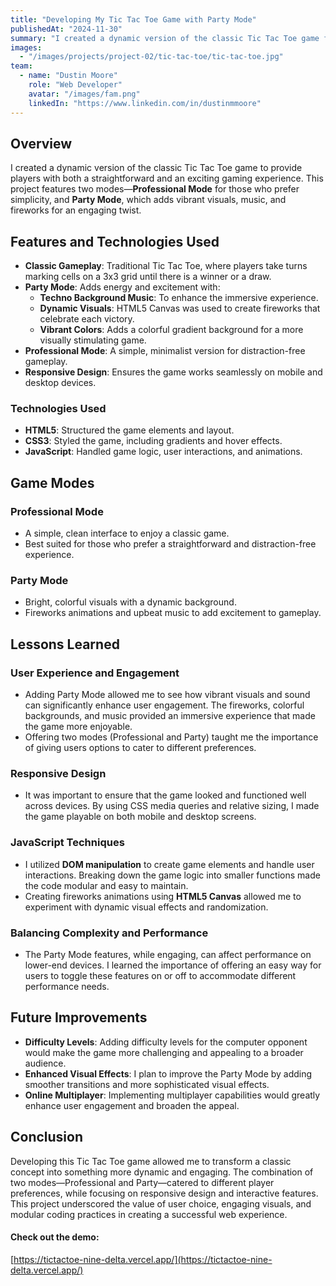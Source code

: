 ---
title: "Developing My Tic Tac Toe Game with Party Mode"
publishedAt: "2024-11-30"
summary: "I created a dynamic version of the classic Tic Tac Toe game featuring two modes: Professional Mode for a clean, straightforward experience, and Party Mode with vibrant visuals, music, and fireworks. My goal was to combine traditional gameplay with modern, engaging features while ensuring accessibility across devices. This project taught me the value of responsive design, modular coding, and providing user options to enhance engagement. Future plans include adding difficulty levels, improving visuals, and implementing online multiplayer."
images:
  - "/images/projects/project-02/tic-tac-toe/tic-tac-toe.jpg"
team:
  - name: "Dustin Moore"
    role: "Web Developer"
    avatar: "/images/fam.png"
    linkedIn: "https://www.linkedin.com/in/dustinmmoore"
---
## Overview
I created a dynamic version of the classic Tic Tac Toe game to provide players with both a straightforward and an exciting gaming experience. This project features two modes—**Professional Mode** for those who prefer simplicity, and **Party Mode**, which adds vibrant visuals, music, and fireworks for an engaging twist.

## Features and Technologies Used
- **Classic Gameplay**: Traditional Tic Tac Toe, where players take turns marking cells on a 3x3 grid until there is a winner or a draw.
- **Party Mode**: Adds energy and excitement with:
  - **Techno Background Music**: To enhance the immersive experience.
  - **Dynamic Visuals**: HTML5 Canvas was used to create fireworks that celebrate each victory.
  - **Vibrant Colors**: Adds a colorful gradient background for a more visually stimulating game.
- **Professional Mode**: A simple, minimalist version for distraction-free gameplay.
- **Responsive Design**: Ensures the game works seamlessly on mobile and desktop devices.

### Technologies Used
- **HTML5**: Structured the game elements and layout.
- **CSS3**: Styled the game, including gradients and hover effects.
- **JavaScript**: Handled game logic, user interactions, and animations.

## Game Modes
### Professional Mode
- A simple, clean interface to enjoy a classic game.
- Best suited for those who prefer a straightforward and distraction-free experience.

### Party Mode
- Bright, colorful visuals with a dynamic background.
- Fireworks animations and upbeat music to add excitement to gameplay.

## Lessons Learned
### User Experience and Engagement
- Adding Party Mode allowed me to see how vibrant visuals and sound can significantly enhance user engagement. The fireworks, colorful backgrounds, and music provided an immersive experience that made the game more enjoyable.
- Offering two modes (Professional and Party) taught me the importance of giving users options to cater to different preferences.

### Responsive Design
- It was important to ensure that the game looked and functioned well across devices. By using CSS media queries and relative sizing, I made the game playable on both mobile and desktop screens.

### JavaScript Techniques
- I utilized **DOM manipulation** to create game elements and handle user interactions. Breaking down the game logic into smaller functions made the code modular and easy to maintain.
- Creating fireworks animations using **HTML5 Canvas** allowed me to experiment with dynamic visual effects and randomization.

### Balancing Complexity and Performance
- The Party Mode features, while engaging, can affect performance on lower-end devices. I learned the importance of offering an easy way for users to toggle these features on or off to accommodate different performance needs.

## Future Improvements
- **Difficulty Levels**: Adding difficulty levels for the computer opponent would make the game more challenging and appealing to a broader audience.
- **Enhanced Visual Effects**: I plan to improve the Party Mode by adding smoother transitions and more sophisticated visual effects.
- **Online Multiplayer**: Implementing multiplayer capabilities would greatly enhance user engagement and broaden the appeal.

## Conclusion
Developing this Tic Tac Toe game allowed me to transform a classic concept into something more dynamic and engaging. The combination of two modes—Professional and Party—catered to different player preferences, while focusing on responsive design and interactive features. This project underscored the value of user choice, engaging visuals, and modular coding practices in creating a successful web experience.

#### Check out the demo: 
[https://tictactoe-nine-delta.vercel.app/](https://tictactoe-nine-delta.vercel.app/)
